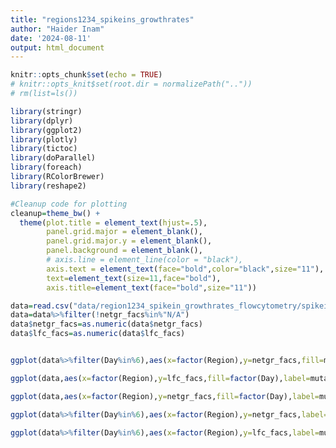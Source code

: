 ```yaml
---
title: "regions1234_spikeins_growthrates"
author: "Haider Inam"
date: '2024-08-11'
output: html_document
---
```


```r
knitr::opts_chunk$set(echo = TRUE)
# knitr::opts_knit$set(root.dir = normalizePath(".."))
# rm(list=ls())

library(stringr)
library(dplyr)
library(ggplot2)
library(plotly)
library(tictoc)
library(doParallel)
library(foreach)
library(RColorBrewer)
library(reshape2)

#Cleanup code for plotting
cleanup=theme_bw() +
  theme(plot.title = element_text(hjust=.5),
        panel.grid.major = element_blank(),
        panel.grid.major.y = element_blank(),
        panel.background = element_blank(),
        # axis.line = element_line(color = "black"),
        axis.text = element_text(face="bold",color="black",size="11"),
        text=element_text(size=11,face="bold"),
        axis.title=element_text(face="bold",size="11"))
```



```r
data=read.csv("data/region1234_spikein_growthrates_flowcytometry/spikein_growthrates_regions1-4_fordosecorrection.csv",header = T,stringsAsFactors = F)
data=data%>%filter(!netgr_facs%in%"N/A")
data$netgr_facs=as.numeric(data$netgr_facs)
data$lfc_facs=as.numeric(data$lfc_facs)


ggplot(data%>%filter(Day%in%6),aes(x=factor(Region),y=netgr_facs,fill=mutant,label=mutant))+geom_col(position=position_dodge())+geom_text(position = position_nudge(y = 0.01))+facet_wrap(~Dose)+scale_x_discrete("ABL Region")+scale_y_continuous("Net growth rate (Hrs-1)")

ggplot(data,aes(x=factor(Region),y=lfc_facs,fill=factor(Day),label=mutant))+geom_col(position=position_dodge())+geom_text(position = position_nudge(y = 0.01))+facet_wrap(~Dose)+scale_x_discrete("ABL Region")+scale_y_continuous("Log Fold Change")

ggplot(data,aes(x=factor(Region),y=netgr_facs,fill=factor(Day),label=mutant))+geom_col(position=position_dodge())+geom_text(position = position_nudge(y = 0.01))+facet_wrap(~Dose)+scale_x_discrete("ABL Region")+scale_y_continuous("Net growth rate")

ggplot(data%>%filter(Day%in%6),aes(x=factor(Region),y=netgr_facs,label=mutant))+geom_boxplot(color="black",position=position_dodge())+geom_text(position = position_nudge(y = 0.01))+facet_wrap(~Dose)+scale_x_discrete("ABL Region")+scale_y_continuous("Net growth rate")

ggplot(data%>%filter(Day%in%6),aes(x=factor(Region),y=lfc_facs,label=mutant))+geom_col(position=position_dodge())+geom_text(position = position_nudge(y = 0.01))+facet_wrap(~Dose)+scale_x_discrete("ABL Region")+scale_y_continuous("Log Fold Change")


```

